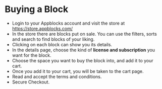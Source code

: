 # Buying a Block

* Login to your Appblocks account and visit the store at https://store.appblocks.com/  
* In the store there are blocks put on sale. You can use the filters, sorts and search to find blocks of your liking. 
* Clicking on each block can show you its details.
* In the details page, choose the kind of **license and subscription** you want for the block. 
* Choose the space you want to buy the block into, and add it to your cart.
* Once you add it to your cart, you will be taken to the cart page.
* Read and accept the terms and conditions.
* Secure Checkout.

